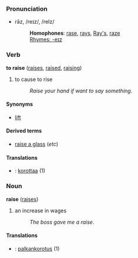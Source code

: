 ===Pronunciation===
*rāz, /reɪz/, /reIz/
*:'''Homophones''': [[rase]], [[rays]], [[Ray's]], [[raze]]
*:[[Rhymes:English:-eɪz|Rhymes: -eɪz]]

===Verb===
'''to raise''' ([[raises]], [[raised]], [[raising]])

# to cause to rise
#:''Raise your hand if want to say something''.

====Synonyms====
*[[lift]]

====Derived terms====
*[[raise a glass]] (''etc'')<!-- glasses, your glasses, etc -->

====Translations====
*{{msg:fi}}: [[korottaa]] (1)

===Noun===
'''raise''' ([[raises]])

# an increase in wages
#:''The boss gave me a raise''.

====Translations====
*{{msg:fi}}: [[palkankorotus]] (1)